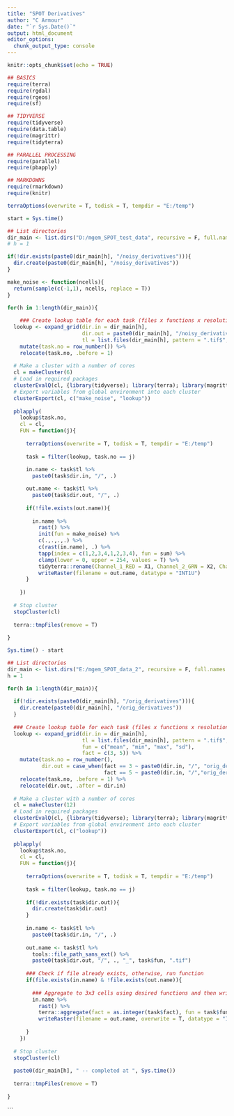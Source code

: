 ```yaml
---
title: "SPOT Derivatives"
author: "C Armour"
date: "`r Sys.Date()`"
output: html_document
editor_options: 
  chunk_output_type: console
---
```


```r

knitr::opts_chunk$set(echo = TRUE)

## BASICS
require(terra)
require(rgdal)
require(rgeos)
require(sf)

## TIDYVERSE
require(tidyverse)
require(data.table)
require(magrittr)
require(tidyterra)

## PARALLEL PROCESSING
require(parallel)
require(pbapply)

## MARKDOWNS
require(rmarkdown)
require(knitr)

terraOptions(overwrite = T, todisk = T, tempdir = "E:/temp")

```

```r

start = Sys.time()

## List directories
dir_main <- list.dirs("D:/mgem_SPOT_test_data", recursive = F, full.names = T)
# h = 1

if(!dir.exists(paste0(dir_main[h], "/noisy_derivatives"))){
  dir.create(paste0(dir_main[h], "/noisy_derivatives"))
}

make_noise <- function(ncells){
  return(sample(c(-1,1), ncells, replace = T))
}

for(h in 1:length(dir_main)){
  
    ### Create lookup table for each task (files x functions x resolutions)
  lookup <- expand_grid(dir.in = dir_main[h],
                        dir.out = paste0(dir_main[h], "/noisy_derivatives"),
                        tl = list.files(dir_main[h], pattern = ".tif$", full.names = F)) %>%
    mutate(task.no = row_number()) %>%
    relocate(task.no, .before = 1)
  
  # Make a cluster with a number of cores
  cl = makeCluster(6)
  # Load in required packages
  clusterEvalQ(cl, {library(tidyverse); library(terra); library(magrittr); library(tidyterra)})
  # Export variables from global environment into each cluster
  clusterExport(cl, c("make_noise", "lookup"))
  
  pblapply(
    lookup$task.no,
    cl = cl,
    FUN = function(j){
      
      terraOptions(overwrite = T, todisk = T, tempdir = "E:/temp")
      
      task = filter(lookup, task.no == j)
      
      in.name <- task$tl %>%
        paste0(task$dir.in, "/", .)

      out.name <- task$tl %>%
        paste0(task$dir.out, "/", .)
      
      if(!file.exists(out.name)){
        
        in.name %>%
          rast() %>%
          init(fun = make_noise) %>%
          c(.,.,.,.) %>%
          c(rast(in.name), .) %>%
          tapp(index = c(1,2,3,4,1,2,3,4), fun = sum) %>%
          clamp(lower = 0, upper = 254, values = T) %>%
          tidyterra::rename(Channel_1_RED = X1, Channel_2_GRN = X2, Channel_3_BLU = X3, Channel_4_NIR = X4) %>%
          writeRaster(filename = out.name, datatype = "INT1U")
      }
      
    })
  
  # Stop cluster
  stopCluster(cl)
  
  terra::tmpFiles(remove = T)
  
}

Sys.time() - start


```


```r

## List directories
dir_main <- list.dirs("E:/mgem_SPOT_data_2", recursive = F, full.names = T)
h = 1

for(h in 1:length(dir_main)){
  
  if(!dir.exists(paste0(dir_main[h], "/orig_derivatives"))){
    dir.create(paste0(dir_main[h], "/orig_derivatives"))
  }
  
  ### Create lookup table for each task (files x functions x resolutions)
  lookup <- expand_grid(dir.in = dir_main[h],
                        tl = list.files(dir_main[h], pattern = ".tif$", full.names = F),
                        fun = c("mean", "min", "max", "sd"),
                        fact = c(3, 5)) %>%
    mutate(task.no = row_number(),
           dir.out = case_when(fact == 3 ~ paste0(dir.in, "/", "orig_derivatives/res_4p5"),
                               fact == 5 ~ paste0(dir.in, "/","orig_derivatives/res_7p5"))) %>%
    relocate(task.no, .before = 1) %>%
    relocate(dir.out, .after = dir.in)
  
  # Make a cluster with a number of cores
  cl = makeCluster(12)
  # Load in required packages
  clusterEvalQ(cl, {library(tidyverse); library(terra); library(magrittr); library(tidyterra)})
  # Export variables from global environment into each cluster
  clusterExport(cl, c("lookup"))
  
  pblapply(
    lookup$task.no,
    cl = cl,
    FUN = function(j){
      
      terraOptions(overwrite = T, todisk = T, tempdir = "E:/temp")
      
      task = filter(lookup, task.no == j)
      
      if(!dir.exists(task$dir.out)){
        dir.create(task$dir.out)
      }
      
      in.name <- task$tl %>%
        paste0(task$dir.in, "/", .)
      
      out.name <- task$tl %>%
        tools::file_path_sans_ext() %>%
        paste0(task$dir.out, "/", ., "_", task$fun, ".tif")
      
      ### Check if file already exists, otherwise, run function
      if(file.exists(in.name) & !file.exists(out.name)){
        
        ### Aggregate to 3x3 cells using desired functions and then write to output dir
        in.name %>%
          rast() %>%
          terra::aggregate(fact = as.integer(task$fact), fun = task$fun) %>%
          writeRaster(filename = out.name, overwrite = T, datatype = "INT1U")
        
      }
    })
  
  # Stop cluster
  stopCluster(cl)
  
  paste0(dir_main[h], " -- completed at ", Sys.time())
  
  terra::tmpFiles(remove = T)
  
}


```


```

